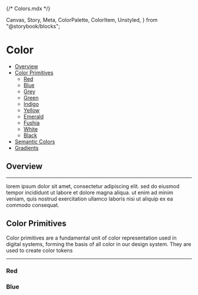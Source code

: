{/* Colors.mdx */}

  Canvas,
  Story,
  Meta,
  ColorPalette,
  ColorItem,
  Unstyled,
} from "@storybook/blocks";


<Meta of={ColorStories} title="Colors" />

<Unstyled>

<h1 class="headline--1">Color</h1>

- [Overview](#overview)
- [Color Primitives](#color-primitives)
  - [Red](#red)
  - [Blue](#blue)
  - [Grey](#grey)
  - [Green](#green)
  - [Indigo](#indigo)
  - [Yellow](#yellow)
  - [Emerald](#emerald)
  - [Fushia](#fushia)
  - [White](#white)
  - [Black](#black)
- [Semantic Colors](#semantic-colors)
- [Gradients](#gradients)

<h2 class="headline--2">Overview</h2>

---

<p class="documentation__body">
  lorem ipsum dolor sit amet, consectetur adipiscing elit. sed do eiusmod tempor
  incididunt ut labore et dolore magna aliqua. ut enim ad minim veniam, quis
  nostrud exercitation ullamco laboris nisi ut aliquip ex ea commodo consequat.
</p>

<h2 class="headline--2">Color Primitives</h2>

<p class="documentation__body">
  Color primitives are a fundamental unit of color representation used in
  digital systems, forming the basis of all color in our design system. They are
  used to create color tokens
</p>

---

<h3 id="red" class="headline--3">
  Red
</h3>

<Story of={ColorStories.Red} />

<h3 id="blue" class="headline--3">
  Blue
</h3>

<Story of={ColorStories.Blue} />

</Unstyled>
